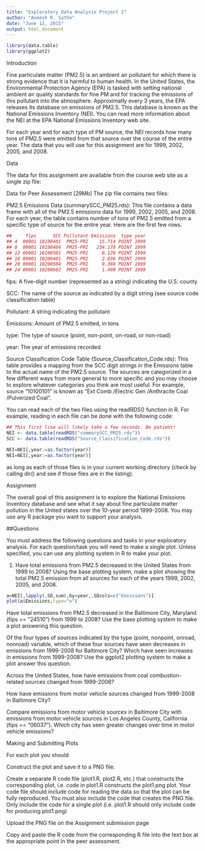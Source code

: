 ```yaml
---
title: "Exploratory Data Analysis Project 2"
author: "Aneesh R. Sathe"
date: "June 12, 2015"
output: html_document
---
```

```r
library(data.table)
library(ggplot2)
```


Introduction

Fine particulate matter (PM2.5) is an ambient air pollutant for which there is strong evidence that it is harmful to human health. In the United States, the Environmental Protection Agency (EPA) is tasked with setting national ambient air quality standards for fine PM and for tracking the emissions of this pollutant into the atmosphere. Approximatly every 3 years, the EPA releases its database on emissions of PM2.5. This database is known as the National Emissions Inventory (NEI). You can read more information about the NEI at the EPA National Emissions Inventory web site.

For each year and for each type of PM source, the NEI records how many tons of PM2.5 were emitted from that source over the course of the entire year. The data that you will use for this assignment are for 1999, 2002, 2005, and 2008.

Data

The data for this assignment are available from the course web site as a single zip file:

Data for Peer Assessment [29Mb]
The zip file contains two files:

PM2.5 Emissions Data (summarySCC_PM25.rds): This file contains a data frame with all of the PM2.5 emissions data for 1999, 2002, 2005, and 2008. For each year, the table contains number of tons of PM2.5 emitted from a specific type of source for the entire year. Here are the first few rows.
```r

##     fips      SCC Pollutant Emissions  type year
## 4  09001 10100401  PM25-PRI    15.714 POINT 1999
## 8  09001 10100404  PM25-PRI   234.178 POINT 1999
## 12 09001 10100501  PM25-PRI     0.128 POINT 1999
## 16 09001 10200401  PM25-PRI     2.036 POINT 1999
## 20 09001 10200504  PM25-PRI     0.388 POINT 1999
## 24 09001 10200602  PM25-PRI     1.490 POINT 1999
```

fips: A five-digit number (represented as a string) indicating the U.S. county

SCC: The name of the source as indicated by a digit string (see source code classification table)

Pollutant: A string indicating the pollutant

Emissions: Amount of PM2.5 emitted, in tons

type: The type of source (point, non-point, on-road, or non-road)

year: The year of emissions recorded

Source Classification Code Table (Source_Classification_Code.rds): This table provides a mapping from the SCC digit strings in the Emissions table to the actual name of the PM2.5 source. The sources are categorized in a few different ways from more general to more specific and you may choose to explore whatever categories you think are most useful. For example, source "10100101" is known as "Ext Comb /Electric Gen /Anthracite Coal /Pulverized Coal".

You can read each of the two files using the readRDS() function in R. For example, reading in each file can be done with the following code:
```r
## This first line will likely take a few seconds. Be patient!
NEI <- data.table(readRDS("summarySCC_PM25.rds"))
SCC <- data.table(readRDS("Source_Classification_Code.rds"))
```
```r
NEI=NEI[,year:=as.factor(year)]
NEI=NEI[,year:=as.factor(year)]

```


as long as each of those files is in your current working directory (check by calling dir() and see if those files are in the listing).

Assignment

The overall goal of this assignment is to explore the National Emissions Inventory database and see what it say about fine particulate matter pollution in the United states over the 10-year period 1999-2008. You may use any R package you want to support your analysis.

##Questions

You must address the following questions and tasks in your exploratory analysis. For each question/task you will need to make a single plot. Unless specified, you can use any plotting system in R to make your plot.

1) Have total emissions from PM2.5 decreased in the United States from 1999 to 2008? Using the base plotting system, make a plot showing the total PM2.5 emission from all sources for each of the years 1999, 2002, 2005, and 2008.

```r

a=NEI[,lapply(.SD,sum),by=year,.SDcols=c("Emissions")]
plot(a$Emissions,type="o")
```



Have total emissions from PM2.5 decreased in the Baltimore City, Maryland (fips == "24510") from 1999 to 2008? Use the base plotting system to make a plot answering this question.

Of the four types of sources indicated by the type (point, nonpoint, onroad, nonroad) variable, which of these four sources have seen decreases in emissions from 1999-2008 for Baltimore City? Which have seen increases in emissions from 1999-2008? Use the ggplot2 plotting system to make a plot answer this question.

Across the United States, how have emissions from coal combustion-related sources changed from 1999-2008?

How have emissions from motor vehicle sources changed from 1999-2008 in Baltimore City?

Compare emissions from motor vehicle sources in Baltimore City with emissions from motor vehicle sources in Los Angeles County, California (fips == "06037"). Which city has seen greater changes over time in motor vehicle emissions?

Making and Submitting Plots

For each plot you should

Construct the plot and save it to a PNG file.

Create a separate R code file (plot1.R, plot2.R, etc.) that constructs the corresponding plot, i.e. code in plot1.R constructs the plot1.png plot. Your code file should include code for reading the data so that the plot can be fully reproduced. You must also include the code that creates the PNG file. Only include the code for a single plot (i.e. plot1.R should only include code for producing plot1.png)

Upload the PNG file on the Assignment submission page

Copy and paste the R code from the corresponding R file into the text box at the appropriate point in the peer assessment.
